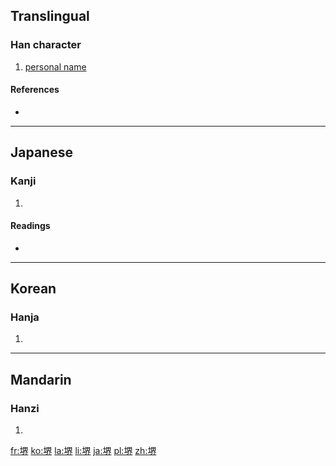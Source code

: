 {{also|界}}
==Translingual==

===Han character===
{{Han char|rn=32|rad=土|as=09|sn=12|four=|canj=土田人中 (GWOL)|ids=⿰[[土]][[界]]}}

# [[personal name]]

====References====
* {{Han ref|kx=0234.190|dkj=05289|dj=0472.100|hdz=10463.080|uh=583A|ud=22586}}

----

==Japanese==

===Kanji===
{{ja-kanji|grade=|rs=土09}}

# {{defn|lang=ja|sort=土09}}

====Readings====
* {{ja-readings|on=[[かい]] (kai)|kun=[[さかい]] (sakai)}}

----

==Korean==

===Hanja===
{{ko-hanja|hangeul=계|rv=gye|mr=kye}}

# {{defn|lang=ko|sort=土09}}

----

==Mandarin==

===Hanzi===
{{cmn-hanzi|pin=[[jiè]] ([[jie4]])|wg=chieh<sup>4</sup>}}

# {{defn|lang=cmn|sort=土09}}

[[fr:堺]]
[[ko:堺]]
[[la:堺]]
[[li:堺]]
[[ja:堺]]
[[pl:堺]]
[[zh:堺]]